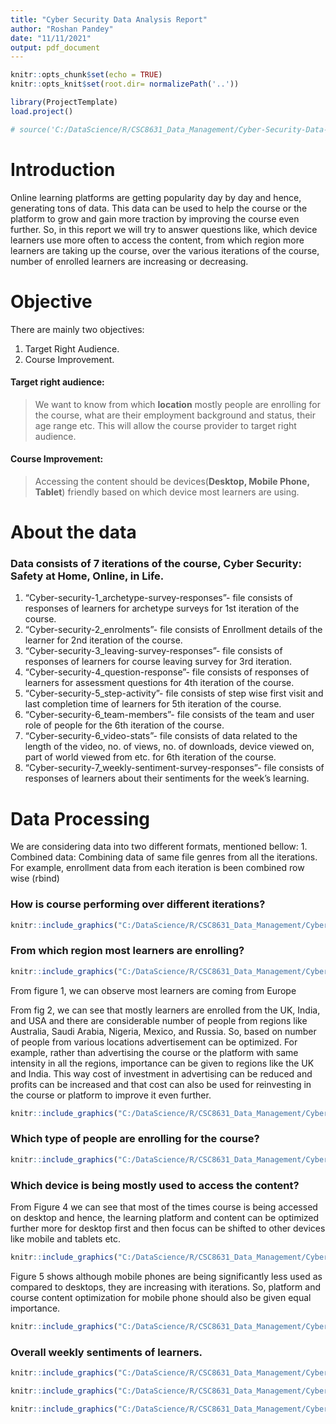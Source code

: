 ```yaml
---
title: "Cyber Security Data Analysis Report"
author: "Roshan Pandey"
date: "11/11/2021"
output: pdf_document
---
```


```r
knitr::opts_chunk$set(echo = TRUE)
knitr::opts_knit$set(root.dir= normalizePath('..'))
```

```r
library(ProjectTemplate)
load.project()
```

```r
# source('C:/DataScience/R/CSC8631_Data_Management/Cyber-Security-Data-Analysis/src/eda.R')
```

# Introduction
Online learning platforms are getting popularity day by day and hence, generating tons of data. This data can be used to help the course or the platform to grow and gain more traction by improving the course even further. So, in this report we will try to answer questions like, which device learners use more often to access the content, from which region more learners are taking up the course, over the various iterations of the course, number of enrolled learners are increasing or decreasing.

# Objective
There are mainly two objectives:

1. Target Right Audience.
2. Course Improvement.

#### Target right audience:
> We want to know from which **location** mostly people are enrolling for the course, what are their employment background and status, their age range etc. This will allow the course provider to target right audience. 

#### Course Improvement:
> Accessing the content should be devices(**Desktop, Mobile Phone, Tablet**) friendly based on which device most learners are using.

# About the data
### Data consists of 7 iterations of the course, Cyber Security: Safety at Home, Online, in Life.
1. “Cyber-security-1_archetype-survey-responses”- file consists of responses of learners for archetype surveys for 1st iteration of the course.
2. “Cyber-security-2_enrolments”- file consists of Enrollment details of the learner for 2nd iteration of the course.
3. “Cyber-security-3_leaving-survey-responses”- file consists of responses of learners for course leaving survey for 3rd iteration.
4. “Cyber-security-4_question-response”- file consists of responses of learners for assessment questions for 4th iteration of the course.
5. “Cyber-security-5_step-activity”- file consists of step wise first visit and last completion time of learners for 5th iteration of the course.
6. “Cyber-security-6_team-members”- file consists of the team and user role of people for the 6th iteration of the course.
7. “Cyber-security-6_video-stats”- file consists of data related to the length of the video, no. of views, no. of downloads, device viewed on, part of world viewed from etc. for 6th iteration of the course.
8. “Cyber-security-7_weekly-sentiment-survey-responses”- file consists of responses of learners about their sentiments for the week's learning.

# Data Processing
We are considering data into two different formats, mentioned bellow:
1. Combined data: Combining data of same file genres from all the iterations. For example, enrollment data from each iteration is been combined row wise (rbind) 

### How is course performing over different iterations?
```r
knitr::include_graphics("C:/DataScience/R/CSC8631_Data_Management/Cyber-Security-Data-Analysis/graphs/1.png")
```

### From which region most learners are enrolling?
```r
knitr::include_graphics("C:/DataScience/R/CSC8631_Data_Management/Cyber-Security-Data-Analysis/graphs/2.png")
```
From figure 1, we can observe most learners are coming from Europe

From fig 2, we can see that mostly learners are enrolled from the UK, India, and USA and there are considerable number of people from regions like Australia, Saudi Arabia, Nigeria, Mexico, and Russia. So, based on number of people from various locations advertisement can be optimized. For example, rather than advertising the course or the platform with same intensity in all the regions, importance can be given to regions like the UK and India. This way cost of investment in advertising can be reduced and profits can be increased and that cost can also be used for reinvesting in the course or platform to improve it even further.  

```r
knitr::include_graphics("C:/DataScience/R/CSC8631_Data_Management/Cyber-Security-Data-Analysis/graphs/3.png")
```

### Which type of people are enrolling for the course?
```r
knitr::include_graphics("C:/DataScience/R/CSC8631_Data_Management/Cyber-Security-Data-Analysis/graphs/6.png")
```

### Which device is being mostly used to access the content?

From Figure 4 we can see that most of the times course is being accessed on desktop and hence, the learning platform and content can be optimized further more for desktop first and then focus can be shifted to other devices like mobile and tablets etc.

```r
knitr::include_graphics("C:/DataScience/R/CSC8631_Data_Management/Cyber-Security-Data-Analysis/graphs/4.png")
```
Figure 5 shows although mobile phones are being significantly less used as compared to desktops, they are increasing with iterations. So, platform and course content optimization for mobile phone should also be given equal importance.

```r
knitr::include_graphics("C:/DataScience/R/CSC8631_Data_Management/Cyber-Security-Data-Analysis/graphs/5.png")
```

### Overall weekly sentiments of learners.

```r
knitr::include_graphics("C:/DataScience/R/CSC8631_Data_Management/Cyber-Security-Data-Analysis/graphs/7.png")
```

```r
knitr::include_graphics("C:/DataScience/R/CSC8631_Data_Management/Cyber-Security-Data-Analysis/graphs/8.png")
```

```r
knitr::include_graphics("C:/DataScience/R/CSC8631_Data_Management/Cyber-Security-Data-Analysis/graphs/9.png")
```